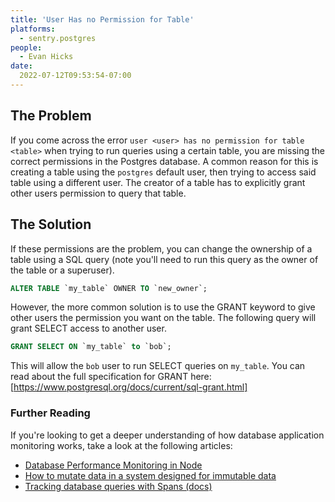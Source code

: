 ```yaml
---
title: 'User Has no Permission for Table'
platforms:
  - sentry.postgres
people:
  - Evan Hicks
date:
  2022-07-12T09:53:54-07:00
---
```


## The Problem

If you come across the error `user <user> has no permission for table <table>` when trying to run queries using a certain table, you are missing the correct permissions in the Postgres database. A common reason for this is creating a table using the `postgres` default user, then trying to access said table using a different user. The creator of a table has to explicitly grant other users permission to query that table.

## The Solution

If these permissions are the problem, you can change the ownership of a table using a SQL query (note you'll need to run this query as the owner of the table or a superuser).

```sql
ALTER TABLE `my_table` OWNER TO `new_owner`;
```

However, the more common solution is to use the GRANT keyword to give other users the permission you want on the table. The following query will grant SELECT access to another user.

```sql
GRANT SELECT ON `my_table` to `bob`;
```

This will allow the `bob` user to run SELECT queries on `my_table`. You can read about the full specification for GRANT here: [https://www.postgresql.org/docs/current/sql-grant.html]

### Further Reading

If you're looking to get a deeper understanding of how database application monitoring works, take a look at the following articles:

- [Database Performance Monitoring in Node](https://blog.sentry.io/support-for-database-performance-monitoring-in-node)
- [How to mutate data in a system designed for immutable data](https://blog.sentry.io/how-to-mutate-data-in-a-system-designed-for-immutable-data)
- [Tracking database queries with Spans (docs)](https://docs.sentry.io/platforms/node/guides/connect/performance/database)
